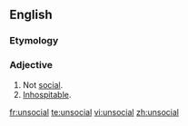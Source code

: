==English==

===Etymology===
{{prefix|un|social}}

===Adjective===
{{en-adj}}

# Not [[social]].
# [[inhospitable|Inhospitable]].

[[fr:unsocial]]
[[te:unsocial]]
[[vi:unsocial]]
[[zh:unsocial]]